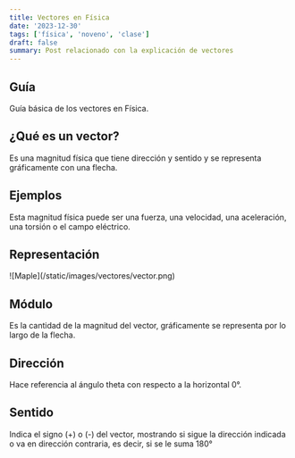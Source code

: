```yaml
---
title: Vectores en Física 
date: '2023-12-30'
tags: ['física', 'noveno', 'clase']
draft: false
summary: Post relacionado con la explicación de vectores
---
```


## Guía

Guía básica de los vectores en Física.

<TOCInline toc={props.toc} exclude="Guía" toHeading={2} />

## ¿Qué es un vector?

Es una magnitud física que tiene dirección y sentido y se representa gráficamente con una flecha. 

## Ejemplos

Esta magnitud física puede ser una fuerza, una velocidad, una aceleración, una torsión o el campo eléctrico.

## Representación

<div className="my-1 w-full overflow-hidden px-2 xl:my-1 xl:w-1/2 xl:px-2">
    ![Maple](/static/images/vectores/vector.png)
</div>

## Módulo

Es la cantidad de la magnitud del vector, gráficamente se representa por lo largo de la flecha.

## Dirección

Hace referencia al ángulo theta con respecto a la horizontal 0°.

## Sentido

Indica el signo (+) o (-) del vector, mostrando si sigue la dirección indicada o va en dirección contraria, es decir, si se le suma 180° 

